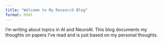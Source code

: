 ```yaml
---
title: "Welcome to My Research Blog"
format: html
---
```


I'm writing about topics in AI and NeuroAI. This blog documents my thoughts on papers I've read and is just based on my personal thoughts.